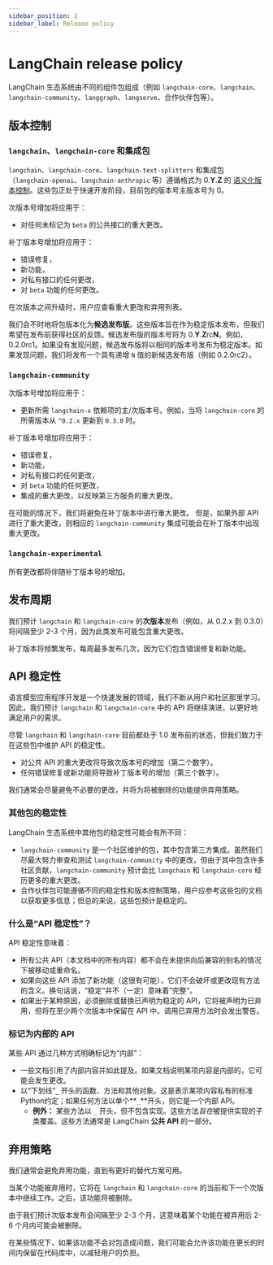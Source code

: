 ```yaml
---
sidebar_position: 2
sidebar_label: Release policy
---
```


# LangChain release policy

LangChain 生态系统由不同的组件包组成（例如 `langchain-core`、`langchain`、`langchain-community`、`langgraph`、`langserve`、合作伙伴包等）。

## 版本控制

### `langchain`、`langchain-core` 和集成包

`langchain`、`langchain-core`、`langchain-text-splitters` 和集成包（`langchain-openai`、`langchain-anthropic` 等）遵循格式为 0.**Y**.**Z** 的 [语义化版本控制](https://semver.org/)。这些包正处于快速开发阶段，目前包的版本号主版本号为 0。

次版本号增加将应用于：

- 对任何未标记为 `beta` 的公共接口的重大更改。

补丁版本号增加将应用于：

- 错误修复，
- 新功能，
- 对私有接口的任何更改，
- 对 `beta` 功能的任何更改。

在次版本之间升级时，用户应查看重大更改和弃用列表。

我们会不时地将包版本化为**候选发布版**。这些版本旨在作为稳定版本发布，但我们希望在发布前获得社区的反馈。候选发布版的版本号将为 0.**Y**.**Z**rc**N**。例如，0.2.0rc1。如果没有发现问题，候选发布版将以相同的版本号发布为稳定版本。如果发现问题，我们将发布一个具有递增 `N` 值的新候选发布版（例如 0.2.0rc2）。

### `langchain-community`

次版本号增加将应用于：

- 更新所需 `langchain-x` 依赖项的主/次版本号。例如，当将 `langchain-core` 的所需版本从 `^0.2.x` 更新到 `0.3.0` 时。

补丁版本号增加将应用于：

- 错误修复，
- 新功能，
- 对私有接口的任何更改，
- 对 `beta` 功能的任何更改，
- 集成的重大更改，以反映第三方服务的重大更改。

在可能的情况下，我们将避免在补丁版本中进行重大更改。
但是，如果外部 API 进行了重大更改，则相应的 `langchain-community` 集成可能会在补丁版本中出现重大更改。

### `langchain-experimental`

所有更改都将伴随补丁版本号的增加。

## 发布周期

我们预计 `langchain` 和 `langchain-core` 的**次版本**发布（例如，从 0.2.x 到 0.3.0）将间隔至少 2-3 个月，因为此类发布可能包含重大更改。

补丁版本将频繁发布，每周最多发布几次，因为它们包含错误修复和新功能。

## API 稳定性

语言模型应用程序开发是一个快速发展的领域，我们不断从用户和社区那里学习。因此，我们预计 `langchain` 和 `langchain-core` 中的 API 将继续演进，以更好地满足用户的需求。

尽管 `langchain` 和 `langchain-core` 目前都处于 1.0 发布前的状态，但我们致力于在这些包中维护 API 的稳定性。

- 对公共 API 的重大更改将导致次版本号的增加（第二个数字）。
- 任何错误修复或新功能将导致补丁版本号的增加（第三个数字）。

我们通常会尽量避免不必要的更改，并将为将被删除的功能提供弃用策略。

### 其他包的稳定性

LangChain 生态系统中其他包的稳定性可能会有所不同：

- `langchain-community` 是一个社区维护的包，其中包含第三方集成。虽然我们尽最大努力审查和测试 `langchain-community` 中的更改，但由于其中包含许多社区贡献，`langchain-community` 预计会比 `langchain` 和 `langchain-core` 经历更多的重大更改。
- 合作伙伴包可能遵循不同的稳定性和版本控制策略，用户应参考这些包的文档以获取更多信息；但总的来说，这些包预计是稳定的。

### 什么是“API 稳定性”？

API 稳定性意味着：

- 所有公共 API（本文档中的所有内容）都不会在未提供向后兼容的别名的情况下被移动或重命名。
- 如果向这些 API 添加了新功能（这很有可能），它们不会破坏或更改现有方法的含义。换句话说，“稳定”并不（一定）意味着“完整”。
- 如果出于某种原因，必须删除或替换已声明为稳定的 API，它将被声明为已弃用，但将在至少两个次版本中保留在 API 中。调用已弃用方法时会发出警告。

### **标记为内部的 API**

某些 API 通过几种方式明确标记为“内部”：

- 一些文档引用了内部内容并如此提及。如果文档说明某项内容是内部的，它可能会发生更改。
- 以“下划线”**`_`** 开头的函数、方法和其他对象。这是表示某项内容私有的标准 Python约定；如果任何方法以单个**`_`**开头，则它是一个内部 API。
    - **例外：** 某些方法以 `_` 开头，但不包含实现。这些方法*旨在*被提供实现的子类覆盖。这些方法通常是 LangChain **公共 API** 的一部分。

## 弃用策略

我们通常会避免弃用功能，直到有更好的替代方案可用。

当某个功能被弃用时，它将在 `langchain` 和 `langchain-core` 的当前和下一个次版本中继续工作。之后，该功能将被删除。

由于我们预计次版本发布会间隔至少 2-3 个月，这意味着某个功能在被弃用后 2-6 个月内可能会被删除。

在某些情况下，如果该功能不会对包造成问题，我们可能会允许该功能在更长的时间内保留在代码库中，以减轻用户的负担。